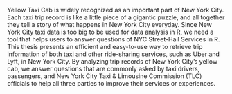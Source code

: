 Yellow Taxi Cab is widely recognized as an important part of New York City. Each taxi trip record is like a little piece of a gigantic puzzle, and all together they tell a story of what happens in New York City everyday. Since New York City taxi data is too big to be used for data analysis in R, we need a tool that helps users to answer questions of NYC Street-Hail Services in R. This thesis presents an efficient and easy-to-use way to retrieve trip information of both taxi and other ride-sharing services, such as Uber and Lyft, in New York City. By analyzing trip records of New York City's yellow cab, we answer questions that are commonly asked by taxi drivers, passengers, and New York City Taxi & Limousine Commission (TLC) officials to help all three parties to improve their services or experiences.
